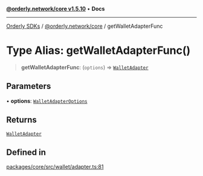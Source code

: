 [**@orderly.network/core v1.5.10**](/sdks/tech-doc/@orderly.network/core/README) • **Docs**

***

[Orderly SDKs](/sdks/tech-doc/packages) / [@orderly.network/core](/sdks/tech-doc/@orderly.network/core/README) / getWalletAdapterFunc

# Type Alias: getWalletAdapterFunc()

> **getWalletAdapterFunc**: (`options`) => [`WalletAdapter`](/sdks/tech-doc/@orderly.network/core/interfaces/WalletAdapter)

## Parameters

• **options**: [`WalletAdapterOptions`](/sdks/tech-doc/@orderly.network/core/type-aliases/WalletAdapterOptions)

## Returns

[`WalletAdapter`](/sdks/tech-doc/@orderly.network/core/interfaces/WalletAdapter)

## Defined in

[packages/core/src/wallet/adapter.ts:81](https://github.com/OrderlyNetwork/js-sdk/blob/554ae704783e3b83c40bb234a899e8f02987d9b6/packages/core/src/wallet/adapter.ts#L81)

